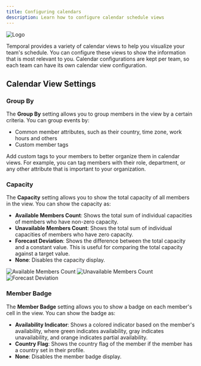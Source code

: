 ```yaml
---
title: Configuring calendars
description: Learn how to configure calendar schedule views
---
```


![Logo](../../../assets/configuring-calendars.webp)

Temporal provides a variety of calendar views to help you visualize your team's schedule. You can configure these views to show the information that is most relevant to you. Calendar configurations are kept per team, so each team can have its own calendar view configuration.

## Calendar View Settings

### Group By

The **Group By** setting allows you to group members in the view by a certain criteria. You can group events by:

- Common member attributes, such as their country, time zone, work hours and others
- Custom member tags

<Aside type='tip' title='Pro Tip'>
	Add custom tags to your members to better organize them in calendar views. For example, you can tag members with their role, department, or any other attribute that is important to your organization.
</Aside>

### Capacity

The **Capacity** setting allows you to show the total capacity of all members in the view. You can show the capacity as:

- **Available Members Count**: Shows the total sum of individual capacities of members who have non-zero capacity.
- **Unavailable Members Count**: Shows the total sum of individual capacities of members who have zero capacity.
- **Forecast Deviation**: Shows the difference between the total capacity and a constant value. This is useful for comparing the total capacity against a target value.
- **None**: Disables the capacity display.

![Available Members Count](../../../assets/capacity-available-members-count.webp)
![Unavailable Members Count](../../../assets/capacity-unavailable-members-count.webp)
![Forecast Deviation](../../../assets/capacity-forecast-deviation.webp)

### Member Badge

The **Member Badge** setting allows you to show a badge on each member's cell in the view. You can show the badge as:

- **Availability Indicator**: Shows a colored indicator based on the member's availability, where green indicates availability, gray indicates unavailability, and orange indicates partial availability.
- **Country Flag**: Shows the country flag of the member if the member has a country set in their profile.
- **None**: Disables the member badge display.